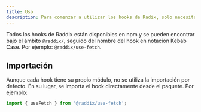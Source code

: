 ```yaml
---
title: Uso
description: Para comenzar a utilizar los hooks de Radix, solo necesitas React 16.8 o superior. ¡Así es, lo adivinaste!
---
```


Todos los hooks de Raddix están disponibles en npm y se pueden encontrar bajo el ámbito `@raddix/`, seguido
del nombre del hook en notación Kebab Case. Por ejemplo: `@raddix/use-fetch`.

## Importación

Aunque cada hook tiene su propio módulo, no se utiliza la importación por defecto. En su lugar,
se importa el hook directamente desde el paquete. Por ejemplo:

```jsx
import { useFetch } from '@raddix/use-fetch';
```
